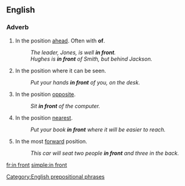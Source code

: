 ==English==

===Adverb===
{{en-adv|[[further]] [[in front]]|[[furthest]] [[in front]]}}

#In the position [[ahead]]. Often with '''of'''.
#:''The leader, Jones, is well '''in front'''.''
#:''Hughes is '''in front''' of Smith, but behind Jackson.''
#In the position where it can be seen.
#:''Put your hands '''in front''' of you, on the desk.''
#In the position [[opposite]].
#:''Sit '''in front''' of the computer.''
#In the position [[nearest]].
#:''Put your book '''in front''' where it will be easier to reach.''
#In the most [[forward]] position.
#:''This car will seat two people '''in front''' and three in the back.''

[[Category:English prepositional phrases]]

[[fr:in front]]
[[simple:in front]]
